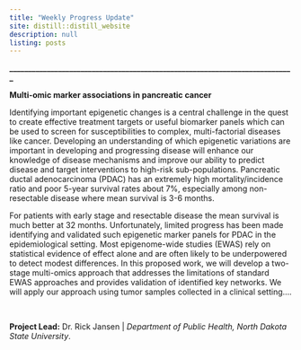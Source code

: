 ```yaml
---
title: "Weekly Progress Update"
site: distill::distill_website
description: null
listing: posts
---
```

  
**____________________________________________________________________________**  
 
 
 
 
 
 
  
  **Multi-omic marker associations in pancreatic cancer**
 
  Identifying important epigenetic changes is a central challenge in the quest to create effective treatment targets or useful biomarker panels which can be used to screen for susceptibilities to complex, multi-factorial diseases like cancer. Developing an understanding of which epigenetic variations are important in developing and progressing disease will enhance our knowledge of disease mechanisms and improve our ability to predict disease and target interventions to high-risk sub-populations. Pancreatic ductal adenocarcinoma (PDAC) has an extremely high mortality/incidence ratio and poor 5-year survival rates about 7%, especially among non-resectable disease where mean survival is 3-6 months. 
  
  For patients with early stage and resectable disease the mean survival is much better at 32 months. Unfortunately, limited progress has been made identifying and validated such epigenetic marker panels for PDAC in the epidemiological setting. Most epigenome-wide studies (EWAS) rely on statistical evidence of effect alone and are often likely to be underpowered to detect modest differences. In this proposed work, we will develop a two-stage multi-omics approach that addresses the limitations of standard EWAS approaches and provides validation of identified key networks. We will apply our approach using tumor samples collected in a clinical setting....
  
  <p>&nbsp;
  
  **Project Lead:** Dr. Rick Jansen | *Department of Public Health, North Dakota State University*.
  